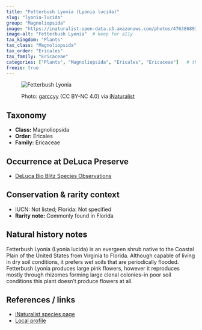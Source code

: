 ```yaml
---
title: "Fetterbush Lyonia (Lyonia lucida)"
slug: "lyonia-lucida"
group: "Magnoliopsida"
image: "https://inaturalist-open-data.s3.amazonaws.com/photos/476386893/large.jpg"        # keep for thumbnails
image-alt: "Fetterbush Lyonia"  # keep for a11y
tax_kingdom: "Plants"
tax_class: "Magnoliopsida"
tax_order: "Ericales"
tax_family: "Ericaceae"
categories: ["Plants", "Magnoliopsida", "Ericales", "Ericaceae"]   # these drive the chips + filtering
freeze: true
---
```


<figure class="species-figure">

<img src="https://inaturalist-open-data.s3.amazonaws.com/photos/476386893/large.jpg" alt="Fetterbush Lyonia" class="species-photo"/>

<figcaption class="photo-credit">

Photo: <a href="https://www.inaturalist.org/people/garccyy">garccyy</a> (CC BY-NC 4.0) via <a href="https://www.inaturalist.org/observations/265236166">iNaturalist</a>

</figcaption>

</figure>

## Taxonomy

-   **Class:** Magnoliopsida
-   **Order:** Ericales
-   **Family:** Ericaceae

## Occurrence at DeLuca Preserve

-   [DeLuca Bio Blitz Species Observations](https://www.inaturalist.org/observations?project_id=191727&subview=table&taxon_id=129433&verifiable=any)

## Conservation & rarity context

-   IUCN: Not listed; Florida: Not specified
-   **Rarity note:** Commonly found in Florida

## Natural history notes

Fetterbush Lyonia (Lyonia lucida) is an evergeen shrub native to the Coastal Plain of the United States from Virginia to Florida. Although capable of living in dry soil conditions, it prefers wet soils that are periodically flooded. Fetterbush Lyonia produces large pink flowers, however it reproduces mostly through rhizomes forming large clonal colonies--in poor soil conditions this plant doesn't produce flowers at all. 

## References / links

-   [iNaturalist species page](https://www.inaturalist.org/taxa/129433-Lyonia-lucida)
-   [Local profile](https://www.fnps.org/plant/lyonia-lucida)
